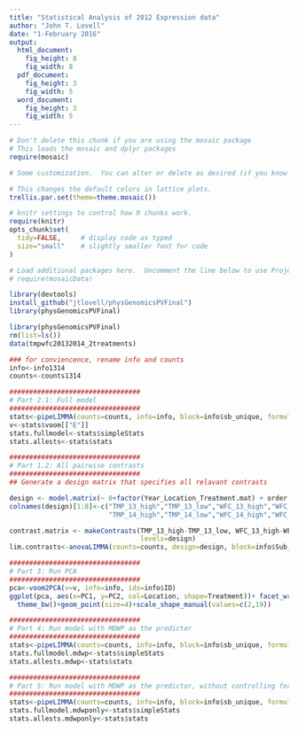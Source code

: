 ```yaml
---
title: "Statistical Analysis of 2012 Expression data"
author: "John T. Lovell"
date: "1-February 2016"
output:
  html_document:
    fig_height: 8
    fig_width: 8
  pdf_document:
    fig_height: 3
    fig_width: 5
  word_document:
    fig_height: 3
    fig_width: 5
---
```



```r
# Don't delete this chunk if you are using the mosaic package
# This loads the mosaic and dplyr packages
require(mosaic)
```

```r
# Some customization.  You can alter or delete as desired (if you know what you are doing).

# This changes the default colors in lattice plots.
trellis.par.set(theme=theme.mosaic())  

# knitr settings to control how R chunks work.
require(knitr)
opts_chunk$set(
  tidy=FALSE,     # display code as typed
  size="small"    # slightly smaller font for code
)
```

```r
# Load additional packages here.  Uncomment the line below to use Project MOSAIC data sets.
# require(mosaicData)   
```

```r
library(devtools)
install_github("jtlovell/physGenomicsPVFinal")
library(physGenomicsPVFinal)
```

```r
library(physGenomicsPVFinal)
rm(list=ls())
data(tmpwfc20132014_2treatments)

### for conviencence, rename info and counts
info<-info1314
counts<-counts1314

#################################
# Part 2.1: Full model
#################################
stats<-pipeLIMMA(counts=counts, info=info, block=info$sb_unique, formula="~ Treatment * Location + Year + order")
v<-stats$voom[["E"]]
stats.fullmodel<-stats$simpleStats
stats.allests<-stats$stats

#################################
# Part 1.2: All pairwise contrasts
#################################
## Generate a design matrix that specifies all relavant contrasts

design <- model.matrix(~ 0+factor(Year_Location_Treatment.mat) + order , data=info)
colnames(design)[1:8]<-c("TMP_13_high","TMP_13_low","WFC_13_high","WFC_13_low",
                         "TMP_14_high","TMP_14_low","WFC_14_high","WFC_14_low")

contrast.matrix <- makeContrasts(TMP_13_high-TMP_13_low, WFC_13_high-WFC_13_low, TMP_14_high-TMP_14_low, WFC_14_high-WFC_14_low,
                                 levels=design)
lim.contrasts<-anovaLIMMA(counts=counts, design=design, block=info$Sub_Block, contrast.matrix=contrast.matrix)

#################################
# Part 3: Run PCA
#################################
pca<-voom2PCA(v=v, info=info, ids=info$ID)
ggplot(pca, aes(x=PC1, y=PC2, col=Location, shape=Treatment))+ facet_wrap(~Year, nrow=2)
  theme_bw()+geom_point(size=4)+scale_shape_manual(values=c(2,19))

#################################
# Part 4: Run model with MDWP as the predictor
#################################
stats<-pipeLIMMA(counts=counts, info=info, block=info$sb_unique, formula="~ MDWP * Location + Year + order")
stats.fullmodel.mdwp<-stats$simpleStats
stats.allests.mdwp<-stats$stats

#################################
# Part 5: Run model with MDWP as the predictor, without controlling for location or year
#################################
stats<-pipeLIMMA(counts=counts, info=info, block=info$sb_unique, formula="~ MDWP + order")
stats.fullmodel.mdwponly<-stats$simpleStats
stats.allests.mdwponly<-stats$stats
```
